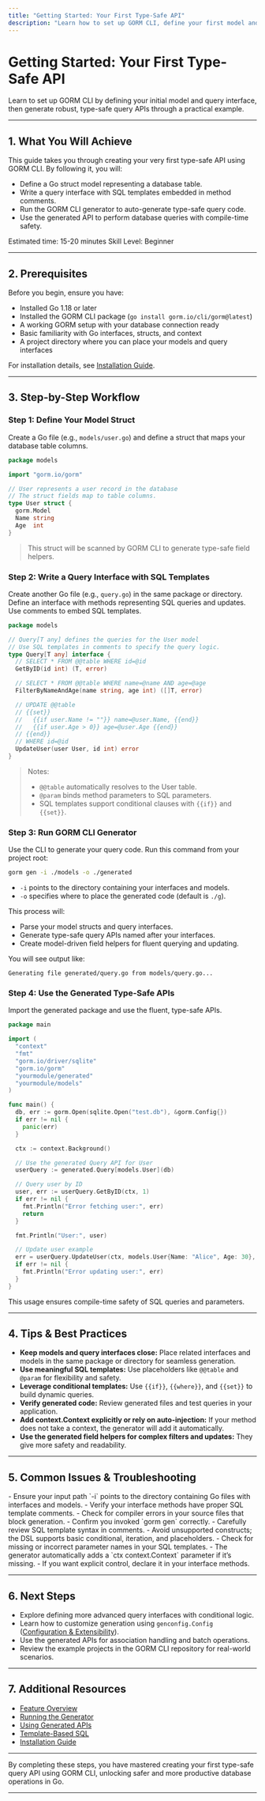 ```yaml
---
title: "Getting Started: Your First Type-Safe API"
description: "Learn how to set up GORM CLI, define your first model and query interface, and generate type-safe query APIs. Walk through a simple example to reinforce understanding and ensure quick success."
---
```


# Getting Started: Your First Type-Safe API

Learn to set up GORM CLI by defining your initial model and query interface, then generate robust, type-safe query APIs through a practical example.

---

## 1. What You Will Achieve

This guide takes you through creating your very first type-safe API using GORM CLI. By following it, you will:

- Define a Go struct model representing a database table.
- Write a query interface with SQL templates embedded in method comments.
- Run the GORM CLI generator to auto-generate type-safe query code.
- Use the generated API to perform database queries with compile-time safety.

Estimated time: 15-20 minutes
Skill Level: Beginner

---

## 2. Prerequisites

Before you begin, ensure you have:

- Installed Go 1.18 or later
- Installed the GORM CLI package (`go install gorm.io/cli/gorm@latest`)
- A working GORM setup with your database connection ready
- Basic familiarity with Go interfaces, structs, and context
- A project directory where you can place your models and query interfaces

For installation details, see [Installation Guide](/getting-started/prerequisites-installation/installation-guide).

---

## 3. Step-by-Step Workflow

### Step 1: Define Your Model Struct

Create a Go file (e.g., `models/user.go`) and define a struct that maps your database table columns.

```go
package models

import "gorm.io/gorm"

// User represents a user record in the database
// The struct fields map to table columns.
type User struct {
  gorm.Model
  Name string
  Age  int
}
```

> This struct will be scanned by GORM CLI to generate type-safe field helpers.

### Step 2: Write a Query Interface with SQL Templates

Create another Go file (e.g., `query.go`) in the same package or directory. Define an interface with methods representing SQL queries and updates. Use comments to embed SQL templates.

```go
package models

// Query[T any] defines the queries for the User model
// Use SQL templates in comments to specify the query logic.
type Query[T any] interface {
  // SELECT * FROM @@table WHERE id=@id
  GetByID(id int) (T, error)

  // SELECT * FROM @@table WHERE name=@name AND age=@age
  FilterByNameAndAge(name string, age int) ([]T, error)

  // UPDATE @@table
  // {{set}}
  //   {{if user.Name != ""}} name=@user.Name, {{end}}
  //   {{if user.Age > 0}} age=@user.Age {{end}}
  // {{end}}
  // WHERE id=@id
  UpdateUser(user User, id int) error
}
```

> Notes:
> - `@@table` automatically resolves to the User table.
> - `@param` binds method parameters to SQL parameters.
> - SQL templates support conditional clauses with `{{if}}` and `{{set}}`.

### Step 3: Run GORM CLI Generator

Use the CLI to generate your query code. Run this command from your project root:

```bash
gorm gen -i ./models -o ./generated
```

- `-i` points to the directory containing your interfaces and models.
- `-o` specifies where to place the generated code (default is `./g`).

This process will:

- Parse your model structs and query interfaces.
- Generate type-safe query APIs named after your interfaces.
- Create model-driven field helpers for fluent querying and updating.

You will see output like:

```
Generating file generated/query.go from models/query.go...
```

### Step 4: Use the Generated Type-Safe APIs

Import the generated package and use the fluent, type-safe APIs.

```go
package main

import (
  "context"
  "fmt"
  "gorm.io/driver/sqlite"
  "gorm.io/gorm"
  "yourmodule/generated"
  "yourmodule/models"
)

func main() {
  db, err := gorm.Open(sqlite.Open("test.db"), &gorm.Config{})
  if err != nil {
    panic(err)
  }

  ctx := context.Background()

  // Use the generated Query API for User
  userQuery := generated.Query[models.User](db)

  // Query user by ID
  user, err := userQuery.GetByID(ctx, 1)
  if err != nil {
    fmt.Println("Error fetching user:", err)
    return
  }

  fmt.Println("User:", user)

  // Update user example
  err = userQuery.UpdateUser(ctx, models.User{Name: "Alice", Age: 30}, 1)
  if err != nil {
    fmt.Println("Error updating user:", err)
  }
}
```

This usage ensures compile-time safety of SQL queries and parameters.

---

## 4. Tips & Best Practices

- **Keep models and query interfaces close:** Place related interfaces and models in the same package or directory for seamless generation.
- **Use meaningful SQL templates:** Use placeholders like `@@table` and `@param` for flexibility and safety.
- **Leverage conditional templates:** Use `{{if}}`, `{{where}}`, and `{{set}}` to build dynamic queries.
- **Verify generated code:** Review generated files and test queries in your application.
- **Add context.Context explicitly or rely on auto-injection:** If your method does not take a context, the generator will add it automatically.
- **Use the generated field helpers for complex filters and updates:** They give more safety and readability.

---

## 5. Common Issues & Troubleshooting

<AccordionGroup title="Troubleshooting Common Problems">
<Accordion title="No Generated Files"
>
- Ensure your input path `-i` points to the directory containing Go files with interfaces and models.
- Verify your interface methods have proper SQL template comments.
- Check for compiler errors in your source files that block generation.
- Confirm you invoked `gorm gen` correctly.
</Accordion>
<Accordion title="SQL Template Parsing Errors">
- Carefully review SQL template syntax in comments.
- Avoid unsupported constructs; the DSL supports basic conditional, iteration, and placeholders.
- Check for missing or incorrect parameter names in your SQL templates.
</Accordion>
<Accordion title="Context Missing in Method Signature">
- The generator automatically adds a `ctx context.Context` parameter if it’s missing.
- If you want explicit control, declare it in your interface methods.
</Accordion>
</AccordionGroup>

---

## 6. Next Steps

- Explore defining more advanced query interfaces with conditional logic.
- Learn how to customize generation using `genconfig.Config` ([Configuration & Extensibility](/overview/features-and-workflows/configuring-generation)).
- Use the generated APIs for association handling and batch operations.
- Review the example projects in the GORM CLI repository for real-world scenarios.

---

## 7. Additional Resources

- [Feature Overview](https://gorm.io/cli/gorm/overview/features-and-workflows/feature-overview)
- [Running the Generator](https://gorm.io/cli/gorm/getting-started/your-first-generation/running-the-generator)
- [Using Generated APIs](https://gorm.io/cli/gorm/getting-started/your-first-generation/using-generated-apis)
- [Template-Based SQL](https://gorm.io/cli/gorm/guides/advanced-patterns/template-based-sql)
- [Installation Guide](https://gorm.io/cli/gorm/getting-started/prerequisites-installation/installation-guide)

---

By completing these steps, you have mastered creating your first type-safe query API using GORM CLI, unlocking safer and more productive database operations in Go.

---
